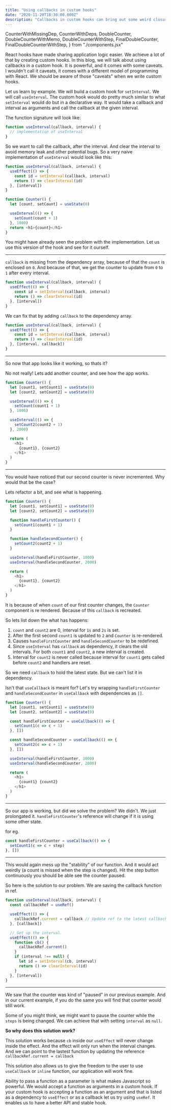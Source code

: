 ```yaml
---
title: "Using callbacks in custom hooks"
date: "2020-11-20T18:30:00.000Z"
description: "Callbacks in custom hooks can bring out some weird closure bugs. Let us see how we can avoid them."
---
```


  CounterWithMissingDep,
  CounterWithDeps,
  DoubleCounter,
  DoubleCounterWithMemo,
  DoubleCounterWithStep,
  FinalDoubleCounter,
  FinalDoubleCounterWithStep,
} from "./components.jsx"

React hooks have made sharing application logic easier. We achieve a lot of that
by creating custom hooks. In this blog, we will talk about using callbacks in a
custom hook. It is powerful, and it comes with some caveats. I wouldn't call it
caveats, it comes with a different model of programming with React. We should be
aware of those "caveats" when we write custom hooks.

Let us learn by example. We will build a custom hook for `setInterval`. We will
call `useInterval`. The custom hook would do pretty much similar to what
`setInterval` would do but in a declarative way. It would take a callback and
interval as arguments and call the callback at the given interval.

The function signature will look like:

```js
function useInterval(callback, interval) {
  // implementation of useInterval
}
```

So we want to call the callback, after the interval. And clear the interval to
avoid memory leak and other potential bugs. So a very naive implementation of
`useInterval` would look like this:

```js
function useInterval(callback, interval) {
  useEffect(() => {
    const id = setInterval(callback, interval)
    return () => clearInterval(id)
  }, [interval])
}

function Counter() {
  let [count, setCount] = useState(0)

  useInterval(() => {
    setCount(count + 1)
  }, 1000)
  return <h1>{count}</h1>
}
```

You might have already seen the problem with the implementation. Let us use this
version of the hook and see for it ourself.

<CounterWithMissingDep />

---

`callback` is missing from the dependency array, because of that the `count` is
enclosed on `0`. And because of that, we get the counter to update from `0` to
`1` after every interval.

```js {5}
function useInterval(callback, interval) {
  useEffect(() => {
    const id = setInterval(callback, interval)
    return () => clearInterval(id)
  }, [interval])
}
```

We can fix that by adding `callback` to the dependency array.

```js {5}
function useInterval(callback, interval) {
  useEffect(() => {
    const id = setInterval(callback, interval)
    return () => clearInterval(id)
  }, [interval, callback])
}
```

<CounterWithDeps />

---

So now that app looks like it working, so thats it?

No not really! Lets add another counter, and see how the app works.

```js
function Counter() {
  let [count1, setCount1] = useState(0)
  let [count2, setCount2] = useState(0)

  useInterval(() => {
    setCount(count1 + 1)
  }, 1000)

  useInterval(() => {
    setCount2(count2 + 1)
  }, 2000)

  return (
    <h1>
      {count1}, {count2}
    </h1>
  )
}
```

<DoubleCounter />

---

You would have noticed that our second counter is never incremented. Why would
that be the case?

Lets refactor a bit, and see what is happening.

```js
function Counter() {
  let [count1, setCount1] = useState(0)
  let [count2, setCount2] = useState(0)

  function handleFirstCounter() {
    setCount1(count1 + 1)
  }

  function handleSecondCounter() {
    setCount2(count2 + 1)
  }

  useInterval(handleFirstCounter, 1000)
  useInterval(handleSecondCounter, 2000)

  return (
    <h1>
      {count1}, {count2}
    </h1>
  )
}
```

It is because of when `count` of our first counter changes, the `Counter`
component is re rendered. Because of this `callback` is recreated.

So lets list down the what has happens:

1. `count` and `count2` are 0, interval for `1s` and `2s` is set.
2. After the first second `count1` is updated to `2` and `Counter` is
   re-rendered.
3. Causes `handleFirstCounter` and `handleSecondCounter` to be redefined.
4. Since `useInterval` has `callback` as dependency, it clears the old
   intervals. For both `count1` and `count2`, a new interval is created.
5. Interval for `count2` is never called because interval for `count1` gets
   called before `count2` and handlers are reset.

So we need `callback` to hold the latest state. But we can't list it in
dependency.

Isn't that `useCallback` is meant for? Let's try wrapping `handleFirstCounter`
and `handleSecondCounter` in `useCallback` with dependencies as `[]`.

```js
function Counter() {
  let [count1, setCount1] = useState(0)
  let [count2, setCount2] = useState(0)

  const handleFirstCounter = useCallback(() => {
    setCount1(c => c + 1)
  }, [])

  const handleSecondCounter = useCallback(() => {
    setCount2(c => c + 1)
  }, [])

  useInterval(handleFirstCounter, 1000)
  useInterval(handleSecondCounter, 2000)

  return (
    <h1>
      {count1} {count2}
    </h1>
  )
}
```

<DoubleCounterWithMemo />

---

So our app is working, but did we solve the problem? We didn't. We just
prolongated it. `handleFirstCounter`'s reference will change if it is using some
other state.

for eg.

```js
const handleFirstCounter = useCallback(() => {
  setCount1(c => c + step)
}, [])
```

<DoubleCounterWithStep />

---

This would again mess up the "stability" of our function. And it would act
weirdly (a count is missed when the step is changed). Hit the step button
continuously you should be able see the counter paused.

So here is the solution to our problem. We are saving the callback function in
ref.

```js {4-7,10-12,14}
function useInterval(callback, interval) {
  const callbackRef = useRef()

  useEffect(() => {
    callbackRef.current = callback // Update ref to the latest callback.
  }, [callback])

  // Set up the interval.
  useEffect(() => {
    function cb() {
      callbackRef.current()
    }
    if (interval !== null) {
      let id = setInterval(cb, interval)
      return () => clearInterval(id)
    }
  }, [interval])
}
```

<FinalDoubleCounterWithStep />

---

We saw that the counter was kind of "paused" in our previous example. And in our
current example, if you do the same you will find that counter would still work.

Some of you might think, we might want to pause the counter while the `steps` is
being changed. We can achieve that with setting `interval` as `null`.

**So why does this solution work?**

This solution works because `cb` inside our `useEffect` will never change inside
the effect. And the effect will only run when the interval changes. And we can
point to the lastest function by updating the reference
`callbackRef.current = callback`

This solution also allows us to give the freedom to the user to use
`useCallback` or `inline` function, our application will work fine.

Ability to pass a function as a parameter is what makes Javascript so powerful.
We would accept a function as arguments in a custom hook. If your custom hook is
accepting a function as an argument and that is listed as a dependency to
`useEffect` or as a callback let us try using `useRef`. It enables us to have a
better API and stable hook.
